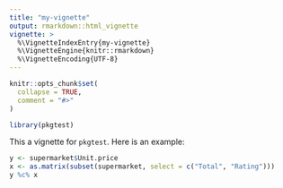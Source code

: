 ```yaml
---
title: "my-vignette"
output: rmarkdown::html_vignette
vignette: >
  %\VignetteIndexEntry{my-vignette}
  %\VignetteEngine{knitr::rmarkdown}
  %\VignetteEncoding{UTF-8}
---
```


```r
knitr::opts_chunk$set(
  collapse = TRUE,
  comment = "#>"
)
```

```r
library(pkgtest)
```

This a vignette for `pkgtest`. Here is an example:
```r
y <- supermarket$Unit.price
x <- as.matrix(subset(supermarket, select = c("Total", "Rating")))
y %c% x
```

